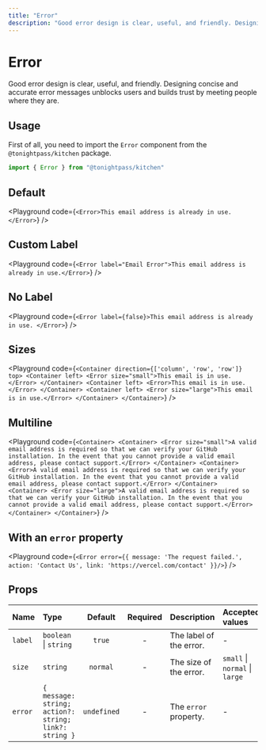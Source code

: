 ```yaml
---
title: "Error"
description: "Good error design is clear, useful, and friendly. Designing concise and accurate error messages unblocks users and builds trust by meeting people where they are."
---
```



# Error

Good error design is clear, useful, and friendly. Designing concise and accurate error messages unblocks users and builds trust by meeting people where they are.

## Usage

First of all, you need to import the `Error` component from the `@tonightpass/kitchen` package.

```js
import { Error } from "@tonightpass/kitchen"
```

## Default

<Playground
  code={`
  <Error>This email address is already in use.</Error>
`}
/>

## Custom Label

<Playground
  code={`
  <Error label="Email Error">This email address is already in use.</Error>
`}
/>

## No Label

<Playground
  code={`
  <Error label={false}>This email address is already in use. </Error>
`}
/>

## Sizes

<Playground
  code={`
<Container direction={['column', 'row', 'row']} top>
  <Container left>
    <Error size="small">This email is in use.</Error>
  </Container>
  <Container left>
    <Error>This email is in use.</Error>
  </Container>
  <Container left>
    <Error size="large">This email is in use.</Error>
  </Container>
</Container>
`}
/>

## Multiline

<Playground
  code={`
<Container>
  <Container>
    <Error size="small">A valid email address is required so that we can verify your GitHub installation. In the event that you cannot provide a valid email address, please contact support.</Error>
  </Container>
  <Container>
    <Error>A valid email address is required so that we can verify your GitHub installation. In the event that you cannot provide a valid email address, please contact support.</Error>
  </Container>
  <Container>
    <Error size="large">A valid email address is required so that we can verify your GitHub installation. In the event that you cannot provide a valid email address, please contact support.</Error>
  </Container>
</Container>
`}
/>

## With an `error` property

<Playground
  code={`
  <Error error={{ message: 'The request failed.', action: 'Contact Us', link: 'https://vercel.com/contact' }}/>
`}
/>

## Props

| Name | Type | Default | Required | Description | Accepted values |
| :--- | :--- | :-----: | :------: | :---------- | :-------------- |
| `label` | `boolean` \| `string` | `true` | - | The label of the error. | - |
| `size` | `string` | `normal` | - | The size of the error. | `small` \| `normal` \| `large` |
| `error` | `{ message: string; action?: string; link?: string }` | `undefined` | - | The `error` property. | - |